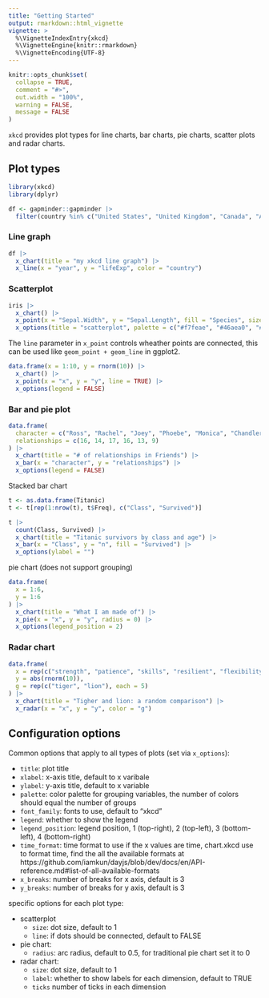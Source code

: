 ```yaml
---
title: "Getting Started"
output: rmarkdown::html_vignette
vignette: >
  %\VignetteIndexEntry{xkcd}
  %\VignetteEngine{knitr::rmarkdown}
  %\VignetteEncoding{UTF-8}
---
```


```r
knitr::opts_chunk$set(
  collapse = TRUE,
  comment = "#>",
  out.width = "100%",
  warning = FALSE,
  message = FALSE
)
```

`xkcd` provides plot types for line charts, bar charts, pie charts, scatter plots and radar charts.

## Plot types

```r
library(xkcd)
library(dplyr)

df <- gapminder::gapminder |>
  filter(country %in% c("United States", "United Kingdom", "Canada", "Australia"))
```


### Line graph

```r
df |>
  x_chart(title = "my xkcd line graph") |>
  x_line(x = "year", y = "lifeExp", color = "country")
```


### Scatterplot

```r
iris |>
  x_chart() |>
  x_point(x = "Sepal.Width", y = "Sepal.Length", fill = "Species", size = 1.5) |>
  x_options(title = "scatterplot", palette = c("#f7feae", "#46aea0", "#045275"))
```


The `line` parameter in `x_point` controls wheather points are connected, this can be used like `geom_point + geom_line` in ggplot2.

```r
data.frame(x = 1:10, y = rnorm(10)) |>
  x_chart() |>
  x_point(x = "x", y = "y", line = TRUE) |>
  x_options(legend = FALSE)
```
### Bar and pie plot

```r
data.frame(
  character = c("Ross", "Rachel", "Joey", "Phoebe", "Monica", "Chandler"),
  relationships = c(16, 14, 17, 16, 13, 9)
) |>
  x_chart(title = "# of relationships in Friends") |>
  x_bar(x = "character", y = "relationships") |>
  x_options(legend = FALSE)
```

Stacked bar chart

```r
t <- as.data.frame(Titanic)
t <- t[rep(1:nrow(t), t$Freq), c("Class", "Survived")]

t |>
  count(Class, Survived) |>
  x_chart(title = "Titanic survivors by class and age") |>
  x_bar(x = "Class", y = "n", fill = "Survived") |>
  x_options(ylabel = "")
```

pie chart (does not support grouping)

```r
data.frame(
  x = 1:6,
  y = 1:6
) |>
  x_chart(title = "What I am made of") |>
  x_pie(x = "x", y = "y", radius = 0) |>
  x_options(legend_position = 2)
```


### Radar chart

```r
data.frame(
  x = rep(c("strength", "patience", "skills", "resilient", "flexibility"), 2),
  y = abs(rnorm(10)),
  g = rep(c("tiger", "lion"), each = 5)
) |>
  x_chart(title = "Tigher and lion: a random comparison") |>
  x_radar(x = "x", y = "y", color = "g")
```


## Configuration options

Common options that apply to all types of plots (set via `x_options`):

- `title`: plot title
- `xlabel`: x-axis title, default to x varibale
- `ylabel`: y-axis title, default to x variable
- `palette`: color palette for grouping variables, the number of colors should equal the number of groups
- `font_family`: fonts to use, default to "xkcd"
- `legend`: whether to show the legend
- `legend_position`: legend position, 1 (top-right), 2 (top-left), 3 (bottom-left), 4 (bottom-right)
- `time_format`: time format to use if the x values are time, chart.xkcd use \code{dayjs} to format time,  find the all the available formats at https://github.com/iamkun/dayjs/blob/dev/docs/en/API-reference.md#list-of-all-available-formats
- `x_breaks`: number of breaks for x axis, default is 3
- `y_breaks`: number of breaks for y axis, default is 3

specific options for each plot type:

- scatterplot
  - `size`:  dot size, default to 1
  - `line`: if dots should be connected, default to FALSE
- pie chart:
  - `radius`: arc radius, default to 0.5, for traditional pie chart set it to 0
- radar chart:
  - `size`: dot size, default to 1
  - `label`: whether to show labels for each dimension, default to TRUE
  - `ticks` number of ticks in each dimension